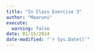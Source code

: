 ```yaml
---
title: "In Class Exercise 3"
author: "Maaruni"
execute: 
  warning: false
date: 01/15/2024
date-modified: "`r Sys.Date()`"
---
```

